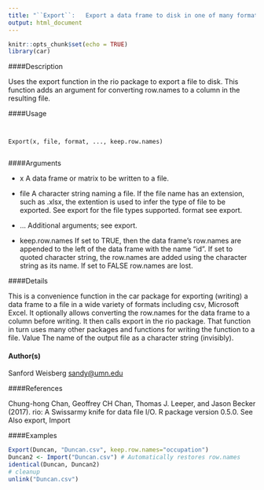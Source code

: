 ---
title: "``Export``:   Export a data frame to disk in one of many formats"
output: html_document
---

```{r setup, include=FALSE}
knitr::opts_chunk$set(echo = TRUE)
library(car)
```




####Description

Uses the export function in the rio package to export a file to disk. This function adds an argument
for converting row.names to a column in the resulting file.

####Usage
<pre><code>

Export(x, file, format, ..., keep.row.names)

</code></pre>

####Arguments

* x A data frame or matrix to be written to a file.
* file A character string naming a file. If the file name has an extension, such as .xlsx, the extention is used to infer the type of file to be exported. See export for the
file types supported.
format see export.

* ... Additional arguments; see export.
* keep.row.names If set to TRUE, then the data frame’s row.names are appended to the left of the data frame with the name "id". If set to quoted character string, the row.names
are added using the character string as its name. If set to FALSE row.names are lost.

####Details

This is a convenience function in the car package for exporting (writing) a data frame to a file
in a wide variety of formats including csv, Microsoft Excel. It optionally allows converting the
row.names for the data frame to a column before writing. It then calls export in the rio package.
That function in turn uses many other packages and functions for writing the function to a file.
Value
The name of the output file as a character string (invisibly).

#### Author(s)
Sanford Weisberg <sandy@umn.edu>

####References

Chung-hong Chan, Geoffrey CH Chan, Thomas J. Leeper, and Jason Becker (2017). rio: A Swissarmy
knife for data file I/O. R package version 0.5.0.
See Also
export, Import

####Examples

```{r}

Export(Duncan, "Duncan.csv", keep.row.names="occupation")
Duncan2 <- Import("Duncan.csv") # Automatically restores row.names
identical(Duncan, Duncan2)
# cleanup
unlink("Duncan.csv")
```
